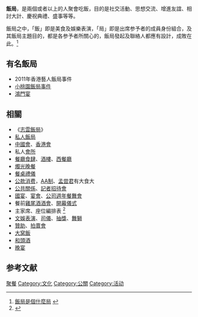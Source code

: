 '''飯局'''，是兩個或者以上的人聚會吃飯，目的是社交活動、思想交流、增進友誼、相討大計、慶祝典禮、盛事等等。

飯局之中，「飯」即是美食及娛樂表演，「局」即是出席参予者的成員身份組合，及其飯局主題目的，都是各参予者所關心的，飯局發起及聯絡人都應有設計，成敗在此。<ref>[http://news.xinhuanet.com/society/2007-05/21/content_6131733.htm 飯局是個什麼局] {{webarchive|url=https://web.archive.org/web/20170512105706/http://news.xinhuanet.com/society/2007-05/21/content_6131733.htm |date=2017-05-12 }}</ref>

== 有名飯局 ==
*2011年香港藝人飯局事件
*[[小桃園飯局事件|小桃園飯局事件]]
*[[鴻門宴|鴻門宴]]

==相關==
* 《[[志雲飯局|志雲飯局]]》
* [[私人飯局|私人飯局]]
* [[中國會|中國會]]、[[香港會|香港會]]
* 私人[[會所|會所]]
* [[餐廳|餐廳]][[食肆|食肆]]、[[酒樓|酒樓]]、[[西餐廳|西餐廳]]
* [[燭光晚餐|燭光晚餐]]
* [[餐桌禮儀|餐桌禮儀]]
* [[公款消费|公款消费]]，[[AA制|AA制]]、[[孟尝君|孟尝君]]有大食大
* [[公共關係|公共關係]]、[[記者會|記者招待會]]
* [[國宴|國宴]]、[[宴會|宴會]]、[[公司週年|公司週年]][[餐舞會|餐舞會]] 
* 餐前[[雞尾酒|雞尾酒]][[酒會|酒會]]、[[開幕儀式|開幕儀式]]
* 主家席、座位編排表 <ref>{{Cite web |url=http://life.mingpao.com/cfm/dailynews3b.cfm?File=20061203%2Fnalgb%2Fgba4.txt |title=主家席、座位編排表 |access-date=2022-03-09 |archive-date=2016-03-04 |archive-url=https://web.archive.org/web/20160304210635/http://life.mingpao.com/cfm/dailynews3b.cfm?File=20061203%2Fnalgb%2Fgba4.txt |dead-url=no }}</ref>
* [[文娛表演|文娛表演]]、[[司儀|司儀]]、[[抽獎|抽獎]]、[[舞獅|舞獅]]
* [[贊助|贊助]]、[[拍賣會|拍賣會]] 
* [[大窝飯|大窝飯]]
* [[和頭酒|和頭酒]]
* [[宴會|晚宴]]

==参考文献==
<div class="references-small">
<references />
</div>

[[Category:聚餐|]]
[[Category:文化|Category:文化]]
[[Category:公關|Category:公關]]
[[Category:活动|Category:活动]]